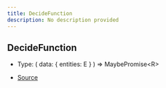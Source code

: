 ```yaml
---
title: DecideFunction
description: No description provided
---
```


## DecideFunction

- Type: (
  data: \{
  entities: E
}
) => MaybePromise\<R>

- [Source](https://github.com/underctrl-io/commandkit/blob/141d1404ab18a8e659209a0fab65466bf3b6dd85/packages/commandkit/src/flags/feature-flags.ts#L25)